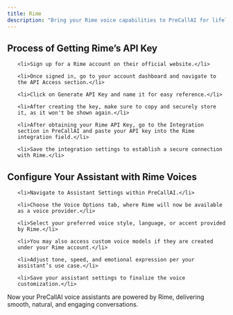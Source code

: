 ```yaml
---
title: Rime
description: "Bring your Rime voice capabilities to PreCallAI for lifelike conversations."
---
```


## Process of Getting Rime’s API Key

<ul>

    <li>Sign up for a Rime account on their official website.</li>

    <li>Once signed in, go to your account dashboard and navigate to the API Access section.</li>

    <li>Click on Generate API Key and name it for easy reference.</li>

    <li>After creating the key, make sure to copy and securely store it, as it won't be shown again.</li>

    <li>After obtaining your Rime API Key, go to the Integration section in PreCallAI and paste your API key into the Rime integration field.</li>

    <li>Save the integration settings to establish a secure connection with Rime.</li>

</ul>

## Configure Your Assistant with Rime Voices

<ul>

    <li>Navigate to Assistant Settings within PreCallAI.</li>

    <li>Choose the Voice Options tab, where Rime will now be available as a voice provider.</li>

    <li>Select your preferred voice style, language, or accent provided by Rime.</li>

    <li>You may also access custom voice models if they are created under your Rime account.</li>

    <li>Adjust tone, speed, and emotional expression per your assistant’s use case.</li>

    <li>Save your assistant settings to finalize the voice customization.</li>

</ul>


Now your PreCallAI voice assistants are powered by Rime, delivering smooth, natural, and engaging conversations.
